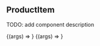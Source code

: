 
<Meta title="Components/ProductItem" decorators={[withDesign]} />

## ProductItem

TODO: add component description

<Preview>
    <Story
      name="Main"
      parameters={{
          // Configuration for design plugin, which allows to display linked Figma frame
          design: config({
              type: "figma",
              // replace this url with your own design file to link:
              url:
                  "https://www.figma.com/file/C3jfDdLSEM2scXfGZwk1ON/Workshop-starter-template?node-id=113%3A3209",
          }),
          viewport: {
              defaultViewport: "mobile1",
          },
      }}
      args=
          {{
              item:
              {
                  "name": "Nike Air Force 1 '07",
                  "price": "€95.00",
                  "category": "Men’s Shoe",
                  "description": "Men’s Shoe, Black",
                  "image": `/sampleImages/item1.png`
              },
              isLarge: true,
          }}
    >
      {(args) => <ProductItem {...args}/>}
    </Story>
    <Story
        name="inList"
        parameters={{
            // Configuration for design plugin, which allows to display linked Figma frame
            design: config({
                type: "figma",
                // replace this url with your own design file to link:
                url:
                    "https://www.figma.com/file/C3jfDdLSEM2scXfGZwk1ON/Workshop-starter-template?node-id=113%3A3209",
            }),
            viewport: {
                defaultViewport: "mobile1",
            },
        }}
        args=
            {{
                item:
                    {
                        "name": "Nike Air Force 1 '07",
                        "price": "€95.00",
                        "category": "Men’s Shoe",
                        "description": "Men’s Shoe, Black",
                        "image": `/sampleImages/item1.png`
                    },
                isLarge: false,
            }}
    >
        {(args) => <ProductItem {...args}/>}
    </Story>
</Preview>
